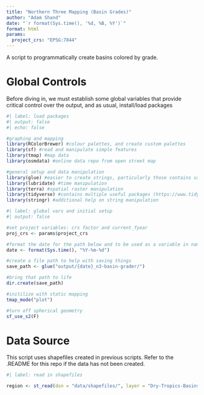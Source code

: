 ```yaml
---
title: "Northern Three Mapping (Basin Grades)"
author: "Adam Shand"
date: "`r format(Sys.time(), '%d, %B, %Y')`" 
format: html
params:
  project_crs: "EPSG:7844"
---
```


A script to programmatically create basins colored by grade.

# Global Controls

Before diving in, we must establish some global variables that provide critical control over the output, and as usual, install/load packages

```r
#| label: load packages
#| output: false
#| echo: false

#graphing and mapping
library(RColorBrewer) #colour palettes, and create custom palettes
library(sf) #read and manipulate simple features
library(tmap) #map data
library(osmdata) #online data repo from open street map

#general setup and data manipulation
library(glue) #easier to create strings, particularly those contains variables
library(lubridate) #time manipulation
library(terra) #spatial raster manipulation
library(tidyverse) #contains multiple useful packages (https://www.tidyverse.org/packages/)
library(stringr) #additional help on string manipulation

```

```r
#| label: global vars and initial setup
#| output: false

#set project variables: crs factor and current_fyear
proj_crs <- params$project_crs

#format the date for the path below and to be used as a variable in naming later
date <- format(Sys.time(), "%Y-%m-%d")

#create a file path to help with saving things
save_path <- glue("output/{date}_n3-basin-grader/")

#bring that path to life
dir.create(save_path)

#initilize with static mapping
tmap_mode("plot")

#turn off spherical geometry
sf_use_s2(F)

```

# Data Source

This script uses shapefiles created in previous scripts. Refer to the .README for this repo if the data has not been created.

``` r
#| label: read in shapefiles

region <- st_read(dsn = "data/shapefiles/", layer = "Dry-Tropics-Basins-Detailed")





```

















